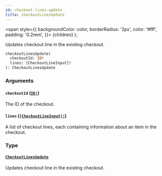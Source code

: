 ```yaml
---
id: checkout-lines-update
title: checkoutLinesUpdate
---
```


<span
style={{
      backgroundColor: color,
      borderRadius: '2px',
      color: '#fff',
      padding: '0.2rem',
    }}>
{children}
</span>
);

Updates checkout line in the existing checkout.

```graphql
checkoutLinesUpdate(
  checkoutId: ID!
  lines: [CheckoutLineInput]!
): CheckoutLinesUpdate

```

### Arguments

#### `checkoutId` ([`ID!`](/api-reference/scalars/id.mdx))

The ID of the checkout.

#### `lines` ([`[CheckoutLineInput]!`](/api-reference/inputs/checkout-line-input.mdx))

A list of checkout lines, each containing information about an item in the checkout.

### Type

#### [`CheckoutLinesUpdate`](/api-reference/objects/checkout-lines-update.mdx)

Updates checkout line in the existing checkout.
